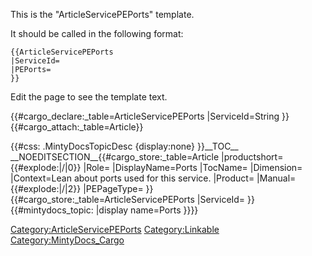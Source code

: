 <noinclude>
This is the "ArticleServicePEPorts" template.

It should be called in the following format:
<pre>
{{ArticleServicePEPorts
|ServiceId=
|PEPorts=
}}

</pre>
Edit the page to see the template text.

{{#cargo_declare:_table=ArticleServicePEPorts
|ServiceId=String
}}{{#cargo_attach:_table=Article}}

</noinclude>
<includeonly>{{#css: .MintyDocsTopicDesc {display:none} }}[[Category:ArticleServicePEPorts]]__TOC__
__NOEDITSECTION__{{#cargo_store:_table=Article
|productshort={{#explode:{{FULLPAGENAME}}|/|0}}
|Role={{{Role|}}}
|DisplayName=Ports
|TocName={{{TocName|}}}
|Dimension={{{Dimension|}}}
|Context=Lean about ports used for this service.
|Product={{MINTYDOCSPRODUCT}}
|Manual={{#explode:{{FULLPAGENAME}}|/|2}}
|PEPageType={{{PEPageType|}}}
}}
{{#cargo_store:_table=ArticleServicePEPorts
|ServiceId={{{ServiceId}}}
}}<!-- Set MintyDocs topic, including a switch for different treatment for Manual pages -->{{#mintydocs_topic:
|display name=Ports
}}}}<!-- Defining the EPPO Header; all parameters need to be passed to it -->{{EPPOHead|Context={{{Context|}}}|PageType=Article}}


{{{PEPorts|}}}
[[Category:Linkable]]</includeonly><noinclude>[[Category:MintyDocs_Cargo]]</noinclude>